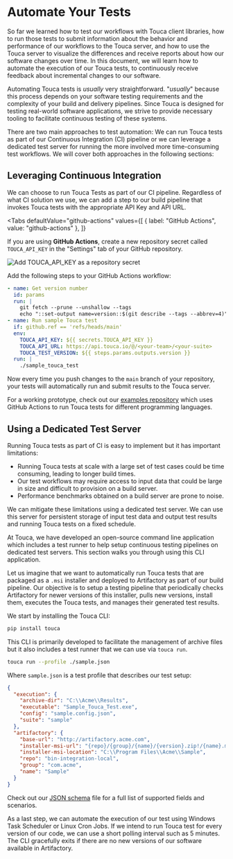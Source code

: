 
# Automate Your Tests

So far we learned how to test our workflows with Touca client libraries, how to
run those tests to submit information about the behavior and performance of our
workflows to the Touca server, and how to use the Touca server to visualize the
differences and receive reports about how our software changes over time. In
this document, we will learn how to automate the execution of our Touca tests,
to continuously receive feedback about incremental changes to our software.

Automating Touca tests is _usually_ very straightforward. "_usually_" because
this process depends on your software testing requirements and the complexity of
your build and delivery pipelines. Since Touca is designed for testing
real-world software applications, we strive to provide necessary tooling to
facilitate continuous testing of these systems.

There are two main approaches to test automation: We can run Touca tests as part
of our Continuous Integration (CI) pipeline or we can leverage a dedicated test
server for running the more involved more time-consuming test workflows. We will
cover both approaches in the following sections:

## Leveraging Continuous Integration

We can choose to run Touca Tests as part of our CI pipeline. Regardless of what
CI solution we use, we can add a step to our build pipeline that invokes Touca
tests with the appropriate API Key and API URL.

<Tabs
  defaultValue="github-actions"
  values={[
    { label: "GitHub Actions", value: "github-actions" },
  ]}
>
  <TabItem value="github-actions">

If you are using **GitHub Actions**, create a new repository secret called
`TOUCA_API_KEY` in the "Settings" tab of your GitHub repository.

![Add TOUCA_API_KEY as a repository secret](/img/assets/touca-automate-secret.png)

Add the following steps to your GitHub Actions workflow:

```yaml
- name: Get version number
  id: params
  run: |
    git fetch --prune --unshallow --tags
    echo "::set-output name=version::$(git describe --tags --abbrev=4)"
- name: Run sample Touca test
  if: github.ref == 'refs/heads/main'
  env:
    TOUCA_API_KEY: ${{ secrets.TOUCA_API_KEY }}
    TOUCA_API_URL: https://api.touca.io/@/<your-team>/<your-suite>
    TOUCA_TEST_VERSION: ${{ steps.params.outputs.version }}
  run: |
    ./sample_touca_test
```

Now every time you push changes to the `main` branch of your repository, your
tests will automatically run and submit results to the Touca server.

For a working prototype, check out our
[examples repository](https://github.com/trytouca/examples) which uses GitHub
Actions to run Touca tests for different programming languages.

  </TabItem>
</Tabs>

## Using a Dedicated Test Server

Running Touca tests as part of CI is easy to implement but it has important
limitations:

- Running Touca tests at scale with a large set of test cases could be time
  consuming, leading to longer build times.
- Our test workflows may require access to input data that could be large in
  size and difficult to provision on a build server.
- Performance benchmarks obtained on a build server are prone to noise.

We can mitigate these limitations using a dedicated test server. We can use this
server for persistent storage of input test data and output test results and
running Touca tests on a fixed schedule.

At Touca, we have developed an open-source command line application which
includes a test runner to help setup continuous testing pipelines on dedicated
test servers. This section walks you through using this CLI application.

Let us imagine that we want to automatically run Touca tests that are packaged
as a `.msi` installer and deployed to Artifactory as part of our build pipeline.
Our objective is to setup a testing pipeline that periodically checks
Artifactory for newer versions of this installer, pulls new versions, install
them, executes the Touca tests, and manages their generated test results.

We start by installing the Touca CLI:

```bash
pip install touca
```

This CLI is primarily developed to facilitate the management of archive files
but it also includes a test runner that we can use via `touca run`.

```bash
touca run --profile ./sample.json
```

Where `sample.json` is a test profile that describes our test setup:

```json title="sample.json"
{
  "execution": {
    "archive-dir": "C:\\Acme\\Results",
    "executable": "Sample_Touca_Test.exe",
    "config": "sample.config.json",
    "suite": "sample"
  },
  "artifactory": {
    "base-url": "http://artifactory.acme.com",
    "installer-msi-url": "{repo}/{group}/{name}/{version}.zip!/{name}.msi",
    "installer-msi-location": "C:\\Program Files\\Acme\\Sample",
    "repo": "bin-integration-local",
    "group": "com.acme",
    "name": "Sample"
  }
}
```

Check out our
[JSON schema](https://github.com/trytouca/touca-python/blob/main/touca/cli/config/profile.schema.json)
file for a full list of supported fields and scenarios.

As a last step, we can automate the execution of our test using Windows Task
Scheduler or Linux Cron Jobs. If we intend to run Touca test for every version
of our code, we can use a short polling interval such as 5 minutes. The CLI
gracefully exits if there are no new versions of our software available in
Artifactory.

